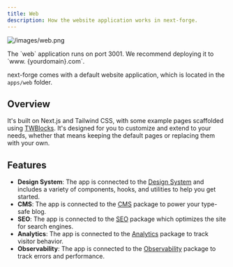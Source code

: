 ```yaml
---
title: Web
description: How the website application works in next-forge.
---
```


![/images/web.png](/images/web.png)

<Tip>
  The `web` application runs on port 3001. We recommend deploying it to `www.
  {yourdomain}.com`.
</Tip>

next-forge comes with a default website application, which is located in the `apps/web` folder.

## Overview

It's built on Next.js and Tailwind CSS, with some example pages scaffolded using [TWBlocks](https://www.twblocks.com/). It's designed for you to customize and extend to your needs, whether that means keeping the default pages or replacing them with your own.

## Features

- **Design System**: The app is connected to the [Design System](/packages/design-system/components) and includes a variety of components, hooks, and utilities to help you get started.
- **CMS**: The app is connected to the [CMS](/packages/cms/overview) package to power your type-safe blog.
- **SEO**: The app is connected to the [SEO](/packages/seo/metadata) package which optimizes the site for search engines.
- **Analytics**: The app is connected to the [Analytics](/packages/analytics/product) package to track visitor behavior.
- **Observability**: The app is connected to the [Observability](/packages/observability/error-capture) package to track errors and performance.
